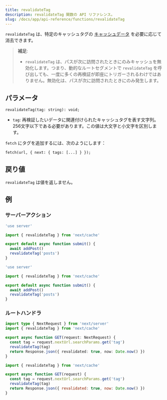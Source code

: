 ```yaml
---
title: revalidateTag
description: revalidateTag 関数の API リファレンス。
slug: /docs/app/api-reference/functions/revalidateTag
---
```


`revalidateTag` は、特定のキャッシュタグの [キャッシュデータ](/docs/app/building-your-application/caching) を必要に応じて消去できます。

> **補足**:
>
> - `revalidateTag` は、パスが次に訪問されたときにのみキャッシュを無効化します。つまり、動的なルートセグメントで `revalidateTag` を呼び出しても、一度に多くの再検証が即座にトリガーされるわけではありません。無効化は、パスが次に訪問されたときにのみ発生します。

## パラメータ

```tsx
revalidateTag(tag: string): void;
```

- `tag`: 再検証したいデータに関連付けられたキャッシュタグを表す文字列。256文字以下である必要があります。この値は大文字と小文字を区別します。

`fetch` にタグを追加するには、次のようにします：

```tsx
fetch(url, { next: { tags: [...] } });
```

## 戻り値

`revalidateTag` は値を返しません。

## 例

### サーバーアクション

```ts filename="app/actions.ts" switcher
'use server'

import { revalidateTag } from 'next/cache'

export default async function submit() {
  await addPost()
  revalidateTag('posts')
}
```

```js filename="app/actions.js" switcher
'use server'

import { revalidateTag } from 'next/cache'

export default async function submit() {
  await addPost()
  revalidateTag('posts')
}
```

### ルートハンドラ

```ts filename="app/api/revalidate/route.ts" switcher
import type { NextRequest } from 'next/server'
import { revalidateTag } from 'next/cache'

export async function GET(request: NextRequest) {
  const tag = request.nextUrl.searchParams.get('tag')
  revalidateTag(tag)
  return Response.json({ revalidated: true, now: Date.now() })
}
```

```js filename="app/api/revalidate/route.js" switcher
import { revalidateTag } from 'next/cache'

export async function GET(request) {
  const tag = request.nextUrl.searchParams.get('tag')
  revalidateTag(tag)
  return Response.json({ revalidated: true, now: Date.now() })
}
```
